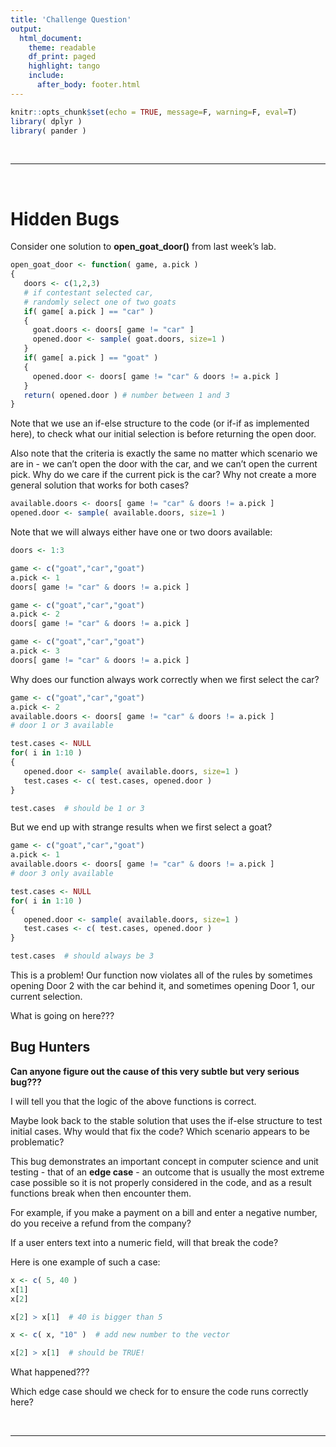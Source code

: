 ```yaml
---
title: 'Challenge Question'
output:
  html_document:
    theme: readable
    df_print: paged
    highlight: tango
    include:
      after_body: footer.html
---
```


```r
knitr::opts_chunk$set(echo = TRUE, message=F, warning=F, eval=T)
library( dplyr )
library( pander )
```


<br>


---

<br>

# Hidden Bugs

Consider one solution to **open_goat_door()** from last week's lab. 

```r
open_goat_door <- function( game, a.pick )
{
   doors <- c(1,2,3)
   # if contestant selected car,
   # randomly select one of two goats 
   if( game[ a.pick ] == "car" )
   { 
     goat.doors <- doors[ game != "car" ] 
     opened.door <- sample( goat.doors, size=1 )
   }
   if( game[ a.pick ] == "goat" )
   { 
     opened.door <- doors[ game != "car" & doors != a.pick ] 
   }
   return( opened.door ) # number between 1 and 3
}
```


Note that we use an if-else structure to the code (or if-if as implemented here), to check what our initial selection is before returning the open door. 

Also note that the criteria is exactly the same no matter which scenario we are in - we can't open the door with the car, and we can't open the current pick. Why do we care if the current pick is the car? Why not create a more general solution that works for both cases? 

```r
available.doors <- doors[ game != "car" & doors != a.pick ]
opened.door <- sample( available.doors, size=1 )
```

Note that we will always either have one or two doors available:

```r
doors <- 1:3

game <- c("goat","car","goat")
a.pick <- 1
doors[ game != "car" & doors != a.pick ]

game <- c("goat","car","goat")
a.pick <- 2
doors[ game != "car" & doors != a.pick ]

game <- c("goat","car","goat")
a.pick <- 3
doors[ game != "car" & doors != a.pick ]
```

Why does our function always work correctly when we first select the car?

```r
game <- c("goat","car","goat")
a.pick <- 2
available.doors <- doors[ game != "car" & doors != a.pick ]
# door 1 or 3 available

test.cases <- NULL
for( i in 1:10 )
{ 
   opened.door <- sample( available.doors, size=1 )
   test.cases <- c( test.cases, opened.door ) 
}

test.cases  # should be 1 or 3
```


But we end up with strange results when we first select a goat? 

```r
game <- c("goat","car","goat")
a.pick <- 1
available.doors <- doors[ game != "car" & doors != a.pick ]
# door 3 only available

test.cases <- NULL
for( i in 1:10 )
{ 
   opened.door <- sample( available.doors, size=1 )
   test.cases <- c( test.cases, opened.door ) 
}

test.cases  # should always be 3
```


This is a problem! Our function now violates all of the rules by sometimes opening Door 2 with the car behind it, and sometimes opening Door 1, our current selection. 

What is going on here???


## Bug Hunters


**Can anyone figure out the cause of this very subtle but very serious bug???**

I will tell you that the logic of the above functions is correct. 

Maybe look back to the stable solution that uses the if-else structure to test initial cases. Why would that fix the code? Which scenario appears to be problematic? 

This bug demonstrates an important concept in computer science and unit testing - that of an **edge case** - an outcome that is usually the most extreme case possible so it is not properly considered in the code, and as a result functions break when then encounter them. 

For example, if you make a payment on a bill and enter a negative number, do you receive a refund from the company? 

If a user enters text into a numeric field, will that break the code? 

Here is one example of such a case:

```r
x <- c( 5, 40 )
x[1]
x[2]

x[2] > x[1]  # 40 is bigger than 5

x <- c( x, "10" )  # add new number to the vector

x[2] > x[1]  # should be TRUE!
```


What happened???

Which edge case should we check for to ensure the code runs correctly here? 


<br>

-----

<br>



<br>
<br>

<style>
blockquote {
    padding: 11px 22px;
    margin: 0 0 22px;
    font-size: 18px;
    border-left: 5px solid lightgray;
}

</style>


